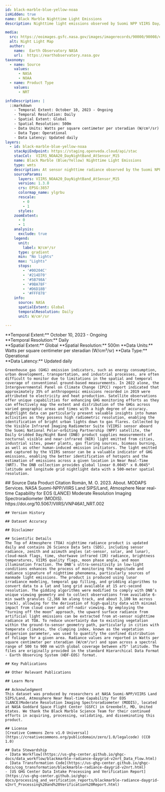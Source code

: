 ```yaml
---
id: black-marble-blue-yellow-noaa
isHidden: true
name: Black Marble Nighttime Light Emissions
description: Nighttime light emissions observed by Suomi NPP VIIRS Day/Night Band in a linear latitude-longitude projection and gridded at 500m

media:
  src: https://eoimages.gsfc.nasa.gov/images/imagerecords/90000/90008/europe_vir_2016.jpg
  alt: Night Light Map
  author:
    name:  Earth Observatory NASA
    url:  https://earthobservatory.nasa.gov
taxonomy:
  - name: Source
    values:
      - NASA
      - NOAA
  - name: Product Type
    values:
      - NRT

infoDescription: |
  ::markdown 
    - Temporal Extent: October 10, 2023 - Ongoing
    - Temporal Resolution: Daily
    - Spatial Extent: Global    
    - Spatial Resolution: 500m   
    - Data Units: Watts per square centimeter per steradian (W/cm²/sr)       
    - Data Type: Operational
    - Data Latency: Updated daily       
layers:
  - id: black-marble-blue-yellow-noaa
    stacApiEndpoint: https://staging.openveda.cloud/api/stac
    stacCol:  VIIRS_NOAA20_DayNightBand_AtSensor_M15
    name: Black Marble (Blue/Yellow) Nighttime Light Emissions
    type: wmts 
    description: At sensor nighttime radiance observed by the Suomi NPP VIIRS Day/Night band.
    sourceParams:
      layers: VIIRS_NOAA20_DayNightBand_AtSensor_M15
      version: 1.3.0
      crs: EPSG:3857
      colormap_name: ylgrbu
      rescale:
        - 0
        - 1  
      styles:
    zoomExtent:
      - 0
      - 1
    analysis:
      exclude: true
    legend:
      unit:
        label: W/cm²/sr        
      type: gradient
      min: "No lights"
      max: "Lights"
      stops:
        - '#00204C'
        - '#214D70'
        - '#5B798A'
        - '#9BA78F'
        - '#D6D18B'
        - '#FFF878'
    info:
      source: NASA
      spatialExtent: Global 
      temporalResolution: Daily
      unit: W/cm²/sr                

---
```

<Block>
  <Prose>   
    **Temporal Extent:** October 10, 2023 - Ongoing<br />
    **Temporal Resolution:** Daily<br />
    **Spatial Extent:** Global    
    **Spatial Resolution:** 500m   
    **Data Units:** Watts per square centimeter per steradian (W/cm²/sr)       
    **Data Type:** Operational<br />
    **Data Latency:** Updated daily

    Greenhouse gas (GHG) emission indicators, such as energy consumption, urban development, transportation, and industrial processes, are often difficult to monitor due to limitations in the spatial and temporal coverage of conventional ground-based measurements. In 2022 alone, the Intergovernmental Panel on Climate Change (IPCC) report indicated that approximately 35% of anthropogenic emissions recorded in 2019 were attributed to electricity and heat production. Satellite observations offer unique capabilities for enhancing GHG monitoring efforts as they can effectively map the extent and distribution of the GHGs across varied geographic areas and times with a high degree of accuracy. Nightlight data can particularly present valuable insights into human activities as they possess high radiometric resolution, enabling the identification of bright urban lights down to gas flares. Collected by the Visible Infrared Imaging Radiometer Suite (VIIRS) sensor aboard the Suomi National Polar-orbiting Partnership (NPP) satellite, the Daily Gridded Day/Night Band (DNB) product supplies measurements of nocturnal visible and near-infrared (NIR) light emitted from cities, industrial sites, power plants, gas flaring sources, biomass burning, as well as other human-induced emission initiators. The light emitted and captured by the VIIRS sensor can be a valuable indicator of GHG emissions, enabling the better identification of hotspots and the estimation of emissions across a given location in Near Real-Time (NRT). The DNB collection provides global linear 0.0045° x 0.0045° latitude and longitude grid nightlight data with a 500-meter spatial resolution. 

  </Prose>
</Block>
<Block>
  <Prose>
    ## Source Data Product Citation
    Román, M. O. 2023. About. MODAPS Services. NASA Suomi-NPP/VIIRS Land SIPS/Land, Atmosphere Near real-time Capability for EOS (LANCE) Moderate Resolution Imaging Spectroradiometer (MODIS). https://doi.org/10.5067/VIIRS/VNP46A1_NRT.002
    
    ## Version History

    ## Dataset Accuracy

    ## Disclaimer

    ## Scientific Details
    The Top of Atmosphere (TOA) nighttime radiance product is updated daily and contains 26 Science Data Sets (SDS), including sensor radiance, zenith and azimuth angles (at-sensor, solar, and lunar), cloud-mask flags, time, shortwave infrared (IR) radiance, brightness temperatures, VIIRS quality flags, moon phase angle, and moon illumination fraction. The DNB’s ultra-sensitivity in low-light conditions enhances the process of monitoring the magnitude and radiance signature of nighttime phenomena, particularly sources of manmade light emissions. The product is produced using lunar irradiance modeling, temporal gap filling, and gridding algorithms to convert data to a lat and long grid available at 15 arc-second resolution. The gidding algorithms were modified to comply with DNB’s unique viewing geometry and to collect observations from available 6-min swath granules (2,366 km along track, and about 3,100 km across track), allowing for the derivation of high-quality data with minimal impact from cloud cover and off-nadir viewing. By employing the “turning off the moon” approach, the upward surface radiance from artificial light emissions can be extracted from at-sensor nighttime radiance at TOA. To reduce uncertainty due to existing vegetation within the ground-to-sensor geometry path, particularly in cities with temperate climates, the clumping index, known as the vegetation dispersion parameter, was used to quantify the confined distribution of foliage for a given area. Radiance values are reported in Watts per square centimeter per steradian (W/cm²/sr) and span across a spectral range of 500 to 900 nm with global coverage between ±75° latitude. The files are originally provided in the standard Hierarchical Data Format - Earth Observing System (HDF-EOS) format. 

    ## Key Publications

    ## Other Relevant Publications

    ## Learn More

    ## Acknowledgment
    This dataset was produced by researchers at NASA Suomi-NPP/VIIRS Land SIPS/Land, Atmosphere Near Real-time Capability for EOS (LANCE)Moderate Resolution Imaging Spectroradiometer (MODIS), located at NASA Goddard Space Flight Center (GSFC) in Greenbelt, MD, United States. We thank the Black Marble Science Team for their continued efforts in acquiring, processing, validating, and disseminating this product.

    ## License
    [Creative Commons Zero v1.0 Universal](https://creativecommons.org/publicdomain/zero/1.0/legalcode) (CC0 1.0)

    ## Data Stewardship
    - [Data Workflow](https://us-ghg-center.github.io/ghgc-docs/data_workflow/blackmarble-radiance-daygrid-v2nrt_Data_Flow.html)
    - [Data Transformation Code](https://us-ghg-center.github.io/ghgc-docs/cog_transformation/blackmarble-radiance-daygrid-v2nrt.html)
    - [US GHG Center Data Intake Processing and Verification Report](https://us-ghg-center.github.io/ghgc-docs/processing_and_verification_reports/blackmarble-radiance-daygrid-v2nrt_Processing%20and%20Verification%20Report.html)

  </Prose>
</Block>
